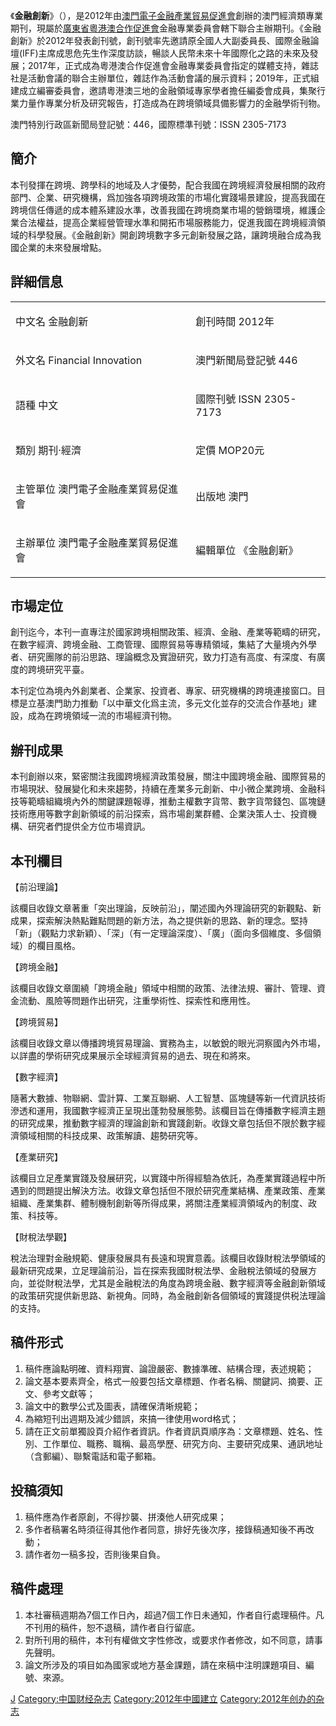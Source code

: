《'''金融創新'''》（{{Lang-en|Financial innovation}}），是2012年由[[澳門電子金融產業貿易促進會|澳門電子金融產業貿易促進會]]創辦的澳門經濟類專業期刊，現屬於[[廣東省粵港澳合作促進會|廣東省粵港澳合作促進會]]金融專業委員會轄下聯合主辦期刊。《金融創新》於2012年發表創刊號，創刊號率先邀請原全國人大副委員長、國際金融論壇(IFF)主席成思危先生作深度訪談，暢談人民幣未來十年國際化之路的未來及發展；2017年，正式成為粵港澳合作促進會金融專業委員會指定的媒體支持，雜誌社是活動會議的聯合主辦單位，雜誌作為活動會議的展示資料；2019年，正式組建成立編審委員會，邀請粵港澳三地的金融領域專家學者擔任編委會成員，集聚行業力量作專業分析及研究報告，打造成為在跨境領域具備影響力的金融學術刊物。

澳門特別行政區新聞局登記號：446，國際標準刊號：ISSN 2305-7173

==簡介==
本刊發揮在跨境、跨學科的地域及人才優勢，配合我國在跨境經濟發展相關的政府部門、企業、研究機構，爲加強各項跨境政策的市場化實踐場景建設，提高我國在跨境信任傳遞的成本體系建設水準，改善我國在跨境商業市場的營銷環境，維護企業合法權益，提高企業經營管理水準和開拓市場服務能力，促進我國在跨境經濟領域的科學發展。《金融創新》開創跨境數字多元創新發展之路，讓跨境融合成為我國企業的未來發展增點。

==詳細信息==
{| class="wikitable"
|中文名 金融創新 || 創刊時間 2012年
|-
| 外文名 Financial Innovation || 澳門新聞局登記號 446
|-
| 語種 中文 || 國際刊號 ISSN 2305-7173
|-
| 類別 期刊·經濟 || 定價 MOP20元
|-
| 主管單位 澳門電子金融產業貿易促進會 || 出版地 澳門
|-
| 主辦單位 澳門電子金融產業貿易促進會 || 編輯單位 《金融創新》
|}
==市場定位==

創刊迄今，本刊一直專注於國家跨境相關政策、經濟、金融、產業等範疇的研究，在數字經濟、跨境金融、工商管理、國際貿易等專精領域，集結了大量境內外學者、研究團隊的前沿思路、理論概念及實證研究，致力打造有高度、有深度、有廣度的跨境研究平臺。

本刊定位為境內外創業者、企業家、投資者、專家、研究機構的跨境連接窗口。目標是立基澳門助力推動「以中華文化爲主流，多元文化並存的交流合作基地」建設，成為在跨境領域一流的市場經濟刊物。

==辦刊成果==

本刊創辦以來，緊密關注我國跨境經濟政策發展，關注中國跨境金融、國際貿易的市場現狀、發展變化和未來趨勢，持續在產業多元創新、中小微企業跨境、金融科技等範疇組織境內外的關鍵課題報導，推動主權數字貨幣、數字貨幣錢包、區塊鏈技術應用等數字創新領域的前沿探索，爲市場創業群體、企業決策人士、投資機構、研究者們提供全方位市場資訊。

==本刊欄目==

【前沿理論】

該欄目收錄文章著重「突出理論，反映前沿」，闡述國內外理論研究的新觀點、新成果，探索解決熱點難點問題的新方法，為之提供新的思路、新的理念。堅持「新」（觀點力求新穎）、「深」（有一定理論深度）、「廣」（面向多個維度、多個領域）的欄目風格。

【跨境金融】

該欄目收錄文章圍繞「跨境金融」領域中相關的政策、法律法規、審計、管理、資金流動、風險等問題作出研究，注重學術性、探索性和應用性。

【跨境貿易】

該欄目收錄文章以傳播跨境貿易理論、實務為主，以敏銳的眼光洞察國內外市場，以詳盡的學術研究成果展示全球經濟貿易的過去、現在和將來。

【數字經濟】

隨著大數據、物聯網、雲計算、工業互聯網、人工智慧、區塊鏈等新一代資訊技術滲透和運用，我國數字經濟正呈現出蓬勃發展態勢。該欄目旨在傳播數字經濟主題的研究成果，推動數字經濟的理論創新和實踐創新。收錄文章包括但不限於數字經濟領域相關的科技成果、政策解讀、趨勢研究等。

【產業研究】

該欄目立足產業實踐及發展研究，以實踐中所得經驗為依託，為產業實踐過程中所遇到的問題提出解決方法。收錄文章包括但不限於研究產業結構、產業政策、產業組織、產業集群、體制機制創新等所得成果，將關注產業經濟領域內的制度、政策、科技等。

【財稅法學觀】

稅法治理對金融規範、健康發展具有長遠和現實意義。該欄目收錄財稅法學領域的最新研究成果，立足理論前沿，旨在探索我國財稅法學、金融稅法領域的發展方向，並從財稅法學，尤其是金融稅法的角度為跨境金融、數字經濟等金融創新領域的政策研究提供新思路、新視角。同時，為金融創新各個領域的實踐提供税法理論的支持。

==稿件形式==

# 稿件應論點明確、資料翔實、論證嚴密、數據準確、結構合理，表述規範；
# 論文基本要素齊全，格式一般要包括文章標題、作者名稱、關鍵詞、摘要、正文、參考文獻等；
# 論文中的數學公式及圖表，請確保清晰規範；
# 為縮短刊出週期及減少錯誤，來搞一律使用word格式；
# 請在正文前單獨設頁介紹作者資訊。作者資訊頁順序為：文章標題、姓名、性別、工作單位、職務、職稱、最高學歷、研究方向、主要研究成果、通訊地址（含郵編）、聯繫電話和電子郵箱。

==投稿須知==

# 稿件應為作者原創，不得抄襲、拼湊他人研究成果；
# 多作者稿署名時須征得其他作者同意，排好先後次序，接錄稿通知後不再改動；
# 請作者勿一稿多投，否則後果自負。

==稿件處理==

# 本社審稿週期為7個工作日內，超過7個工作日未通知，作者自行處理稿件。凡不刊用的稿件，恕不退稿，請作者自行留底。
# 對所刊用的稿件，本刊有權做文字性修改，或要求作者修改，如不同意，請事先聲明。
# 論文所涉及的項目如為國家或地方基金課題，請在來稿中注明課題項目、編號、來源。

[[Category:澳門雜誌|J]]
[[Category:中国财经杂志|Category:中国财经杂志]]
[[Category:2012年中國建立|Category:2012年中國建立]]
[[Category:2012年创办的杂志|Category:2012年创办的杂志]]